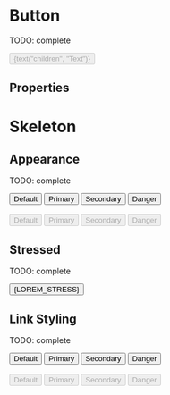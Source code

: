


<Meta title="Atoms/Button" component={Button} />

# Button

TODO: complete

<Preview>
  <Story name="default" parameters={{ decorators: [withKnobs, withA11y] }}>
    <Button
      icon={ArrowRightIcon}
      iconPosition={select("iconPosition", ["start", "end"])}
      iconSize={select("iconSize", ["small", "medium", "large"])}
      appearance={select("appearance", [
        "default",
        "primary",
        "secondary",
        "danger",
      ])}
      disabled={boolean("disabled", false)}
      link={boolean("link", false)}
      onClick={action("onClick")}
      spinner={boolean("spinner", false)}
    >
      {text("children", "Text")}
    </Button>
  </Story>
</Preview>

## Properties

<Props of={Button} />

# Skeleton

<Preview>
  <Story name="skeleton" parameters={{ decorators: [withKnobs, withA11y] }}>
    <Button.Skeleton />
  </Story>
</Preview>

## Appearance

TODO: complete

<Preview withToolbar>
  <Story name="appearance">
    <div>
      <div className="separate">
        <Button appearance="default"> Default </Button>
        <Button appearance="primary"> Primary </Button>
        <Button appearance="secondary"> Secondary </Button>
        <Button appearance="danger"> Danger </Button>
      </div>
      <br />
      <div className="separate">
        <Button appearance="default" disabled>
          Default
        </Button>
        <Button appearance="primary" disabled>
          Primary
        </Button>
        <Button appearance="secondary" disabled>
          Secondary
        </Button>
        <Button appearance="danger" disabled>
          Danger
        </Button>
      </div>
    </div>
  </Story>
</Preview>

## Stressed

TODO: complete

<Preview withToolbar>
  <Story name="stressed">
    <Button icon={ExternalLinkIcon} iconPosition="end">
      {LOREM_STRESS}
    </Button>
  </Story>
</Preview>

## Link Styling

TODO: complete

<Preview withToolbar>
  <Story name="link styling">
    <div>
      <div className="separate">
        <Button
          appearance="default"
          icon={ExternalLinkIcon}
          iconPosition="end"
          link
        >
          Default
        </Button>
        <Button
          appearance="primary"
          icon={ExternalLinkIcon}
          iconPosition="end"
          link
        >
          Primary
        </Button>
        <Button
          appearance="secondary"
          icon={ExternalLinkIcon}
          iconPosition="end"
          link
        >
          Secondary
        </Button>
        <Button
          appearance="danger"
          icon={ExternalLinkIcon}
          iconPosition="end"
          link
        >
          Danger
        </Button>
      </div>
      <br />
      <div className="separate">
        <Button
          appearance="default"
          icon={ExternalLinkIcon}
          iconPosition="end"
          link
          disabled
        >
          Default
        </Button>
        <Button
          appearance="primary"
          icon={ExternalLinkIcon}
          iconPosition="end"
          link
          disabled
        >
          Primary
        </Button>
        <Button
          appearance="secondary"
          icon={ExternalLinkIcon}
          iconPosition="end"
          link
          disabled
        >
          Secondary
        </Button>
        <Button
          appearance="danger"
          icon={ExternalLinkIcon}
          iconPosition="end"
          link
          disabled
        >
          Danger
        </Button>
      </div>
    </div>
  </Story>
</Preview>
